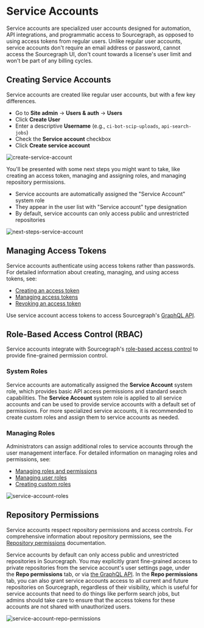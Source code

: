 # Service Accounts

Service accounts are specialized user accounts designed for automation, API integrations, and programmatic access to Sourcegraph, as opposed to using access tokens from regular users. Unlike regular user accounts, service accounts don't require an email address or password, cannot access the Sourcegraph UI, don't count towards a license's user limit and won't be part of any billing cycles.

## Creating Service Accounts

Service accounts are created like regular user accounts, but with a few key differences.

- Go to **Site admin** → **Users & auth** → **Users**
- Click **Create User**
- Enter a descriptive **Username** (e.g., `ci-bot-scip-uploads`, `api-search-jobs`)
- Check the **Service account** checkbox
- Click **Create service account**

![create-service-account](https://storage.googleapis.com/sourcegraph-assets/Docs/create-service-accounts-0625.png)

You'll be presented with some next steps you might want to take, like creating an access token, managing and assigning roles, and managing repository permissions.

- Service accounts are automatically assigned the "Service Account" system role
- They appear in the user list with "Service account" type designation
- By default, service accounts can only access public and unrestricted repositories

![next-steps-service-account](https://storage.googleapis.com/sourcegraph-assets/Docs/service-accounts-next-steps-0625.png)

## Managing Access Tokens

Service accounts authenticate using access tokens rather than passwords. For detailed information about creating, managing, and using access tokens, see:

- [Creating an access token](/cli/how-tos/creating_an_access_token)
- [Managing access tokens](/cli/how-tos/managing_access_tokens)
- [Revoking an access token](/cli/how-tos/revoking_an_access_token)

Use service account access tokens to access Sourcegraph's [GraphQL API](/api/graphql).

## Role-Based Access Control (RBAC)

Service accounts integrate with Sourcegraph's [role-based access control](/admin/access_control) to provide fine-grained permission control.

### System Roles

Service accounts are automatically assigned the **Service Account** system role, which provides basic API access permissions and standard search capabilities. The **Service Account** system role is applied to all service accounts and can be used to provide service accounts with a default set of permissions. For more specialized service accounts, it is recommended to create custom roles and assign them to service accounts as needed.

### Managing Roles

Administrators can assign additional roles to service accounts through the user management interface. For detailed information on managing roles and permissions, see:

- [Managing roles and permissions](/admin/access_control#managing-roles-and-permissions)
- [Managing user roles](/admin/access_control#managing-user-roles)
- [Creating custom roles](/admin/access_control#creating-a-new-role-and-assigning-it-permissions)

![service-account-roles](https://storage.googleapis.com/sourcegraph-assets/Docs/service-accounts-manage-roles-0625.png)

## Repository Permissions

Service accounts respect repository permissions and access controls. For comprehensive information about repository permissions, see the [Repository permissions](/admin/permissions) documentation.

Service accounts by default can only access public and unrestricted repositories in Sourcegraph. You may explicitly grant fine-grained access to private repositories from the service account's user settings page, under the **Repo permissions** tab, or via [the GraphQL API](/admin/permissions/api#explicit-permissions-api). In the **Repo permissions** tab, you can also grant service accounts access to all current and future repositories on Sourcegraph, regardless of their visibility, which is useful for service accounts that need to do things like perform search jobs, but admins should take care to ensure that the access tokens for these accounts are not shared with unauthorized users.

![service-account-repo-permissions](https://storage.googleapis.com/sourcegraph-assets/Docs/service-accounts-repo-permissions-0625.png)
